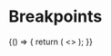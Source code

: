 <!-- palette.mdx -->


# Breakpoints

<Meta title="Designtokens" />

<Canvas>
  <Story
    name="Breakpoints"
    parameters={{
      controls: {
        disabled: true,
      },
      actions: {
        disabled: true,
      },
      design: [
        {
          name: 'Containers & Breakpoints',
          type: 'figma',
          url: 'https://www.figma.com/file/nuVtE8FTaeGVs6eZQbEzyM/Funksjonelle-beskrivelser---eksempler?node-id=9157%3A15029',
        },
      ],
    }}
  >
    {() => {
      return (
        <>
          <TokensList tokenType={'breakpoints'} />
        </>
      );
    }}
  </Story>
</Canvas>
